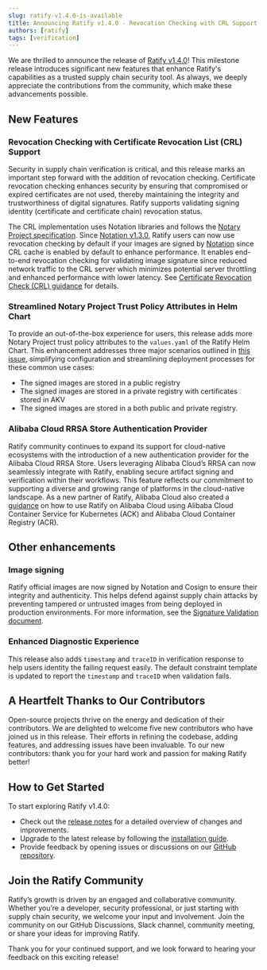 ---
slug: ratify-v1.4.0-is-available
title: Announcing Ratify v1.4.0 - Revocation Checking with CRL Support, Enhanced Out-of-box Experience, and New Cloud Provider Support
authors: [ratify]
tags: [verification]
---

We are thrilled to announce the release of [Ratify v1.4.0](https://github.com/ratify-project/ratify/releases/tag/v1.4.0)! This milestone release introduces significant new features that enhance Ratify's capabilities as a trusted supply chain security tool. As always, we deeply appreciate the contributions from the community, which make these advancements possible.

## New Features

### Revocation Checking with Certificate Revocation List (CRL) Support
   
Security in supply chain verification is critical, and this release marks an important step forward with the addition of revocation checking. Certificate revocation checking enhances security by ensuring that compromised or expired certificates are not used, thereby maintaining the integrity and trustworthiness of digital signatures. Ratify supports validating signing identity (certificate and certificate chain) revocation status. 

The CRL implementation uses Notation libraries and follows the [Notary Project specification](https://github.com/notaryproject/specifications/blob/v1.1.0/specs/trust-store-trust-policy.md#crls). Since [Notation v1.3.0](https://notaryproject.dev/blog/2025/announcing-notation-v1-3/), Ratify users can now use revocation checking by default if your images are signed by [Notation](https://notaryproject.dev/docs/user-guides/how-to/directory-structure/#caches) since CRL cache is enabled by default to enhance performance. It enables end-to-end revocation checking for validating image signature since reduced network traffic to the CRL server which minimizes potential server throttling and enhanced performance with lower latency. See [Certificate Revocation Check (CRL) guidance](https://ratify.dev/docs/plugins/verifier/notation#certificate-revocation-check-crl) for details.

### Streamlined Notary Project Trust Policy Attributes in Helm Chart

To provide an out-of-the-box experience for users, this release adds more Notary Project trust policy attributes to the `values.yaml` of the Ratify Helm Chart. This enhancement addresses three major scenarios outlined in [this issue](https://github.com/ratify-project/ratify/issues/1965), simplifying configuration and streamlining deployment processes for these common use cases:

- The signed images are stored in a public registry
- The signed images are stored in a private registry with certificates stored in AKV
- The signed images are stored in a both public and private registry.

### Alibaba Cloud RRSA Store Authentication Provider

Ratify community continues to expand its support for cloud-native ecosystems with the introduction of a new authentication provider for the Alibaba Cloud RRSA Store. Users leveraging Alibaba Cloud’s RRSA can now seamlessly integrate with Ratify, enabling secure artifact signing and verification within their workflows. This feature reflects our commitment to supporting a diverse and growing range of platforms in the cloud-native landscape. As a new partner of Ratify, Alibaba Cloud also created a [guidance](https://ratify.dev/docs/quickstarts/ratify-on-alibabacloud) on how to use Ratify on Alibaba Cloud using Alibaba Cloud Container Service for Kubernetes (ACK) and Alibaba Cloud Container Registry (ACR).

## Other enhancements

### Image signing

Ratify official images are now signed by Notation and Cosign to ensure their integrity and authenticity. This helps defend against supply chain attacks by preventing tampered or untrusted images from being deployed in production environments. For more information, see the [Signature Validation document](https://ratify.dev/docs/troubleshoot/security/#signature-validation).

### Enhanced Diagnostic Experience

This release also adds `timestamp` and `traceID` in verification response to help users identity the failing request easily. The default constraint template is updated to report the `timestamp` and `traceID` when validation fails.

## A Heartfelt Thanks to Our Contributors

Open-source projects thrive on the energy and dedication of their contributors. We are delighted to welcome five new contributors who have joined us in this release. Their efforts in refining the codebase, adding features, and addressing issues have been invaluable. To our new contributors: thank you for your hard work and passion for making Ratify better!

## How to Get Started

To start exploring Ratify v1.4.0:

- Check out the [release notes](https://github.com/ratify-project/ratify/releases/tag/v1.4.0) for a detailed overview of changes and improvements.
- Upgrade to the latest release by following the [installation guide](https://ratify.dev/docs/quick-start).
- Provide feedback by opening issues or discussions on our [GitHub repository](https://github.com/ratify-project/ratify/issues).

## Join the Ratify Community

Ratify’s growth is driven by an engaged and collaborative community. Whether you’re a developer, security professional, or just starting with supply chain security, we welcome your input and involvement. Join the community on our GitHub Discussions, Slack channel, community meeting, or share your ideas for improving Ratify.

Thank you for your continued support, and we look forward to hearing your feedback on this exciting release!